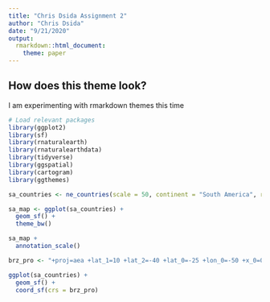 ```yaml
---
title: "Chris Dsida Assignment 2"
author: "Chris Dsida"
date: "9/21/2020"
output:
  rmarkdown::html_document:
    theme: paper
---
```


## How does this theme look?

I am experimenting with rmarkdown themes this time

```r
# Load relevant packages
library(ggplot2)
library(sf)
library(rnaturalearth)
library(rnaturalearthdata)
library(tidyverse)
library(ggspatial)
library(cartogram)
library(ggthemes)
```

```r


sa_countries <- ne_countries(scale = 50, continent = "South America", returnclass = "sf") 

sa_map <- ggplot(sa_countries) +
  geom_sf() + 
  theme_bw()

sa_map +
  annotation_scale()
```

```r
brz_pro <- "+proj=aea +lat_1=10 +lat_2=-40 +lat_0=-25 +lon_0=-50 +x_0=0 +y_0=0 +ellps=WGS84 +datum=WGS84 +units=m +no_defs "
```

```r

ggplot(sa_countries) +
  geom_sf() +
  coord_sf(crs = brz_pro)

```